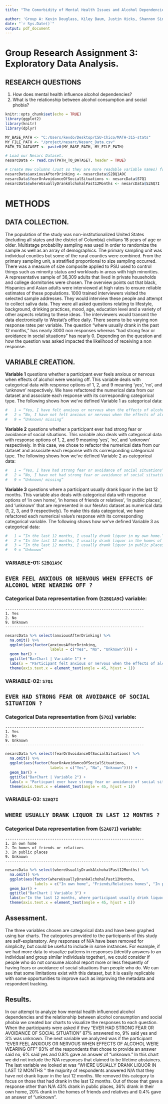 ---
title: "The Comorbidity of Mental Health Issues and Alcohol Dependencies"

author: 'Group A: Kevin Douglass, Kiley Baum, Justin Hicks, Shannon Sinkovich, Czarina Monroy'
date: "`r Sys.Date()`"
output: pdf_document
---
#                             Group Research Assignment 3: Exploratory Data Analysis. 

## RESEARCH QUESTIONS
(1) How does mental health influence alcohol dependencies? 
(2) What is the relationship between alcohol consumption and social phobia?

```{r setup, include=FALSE}
knitr::opts_chunk$set(echo = TRUE)
library(ggplot2)
library(knitr)
library(dplyr)
```

```{r, include=FALSE}
MY_BASE_PATH <- "C:/Users/kevdo/Desktop/CSU-Chico/MATH-315-stats"
MY_FILE_PATH <- "/project/nesarc/Nesarc_Data.csv"
PATH_TO_DATASET <- paste0(MY_BASE_PATH, MY_FILE_PATH)
```

```{r}
# Load our Nesarc Dataset.
nesarcData <- read.csv(PATH_TO_DATASET, header = TRUE)
```


```{r}
# Create New Columns (Just so they are more readable variable names) for the Nesarc Dataset.
nesarcData$anxiousAfterDrinking <- nesarcData$S2BQ1A9C
nesarcData$fearOrAvoidanceOfSocialSituations <- nesarcData$S7Q1
nesarcData$whereUsuallyDrankAlchohalPast12Months <- nesarcData$S2AQ7I
```

#                                               METHODS
## DATA COLLECTION.
  The population of the study was non-institutionalized United States (including all states and the district of Columbia) civilians 18 years of age or older. Multistage probability sampling was used in order to randomize the sample as well as an array of demographics. The primary sampling unit was individual counties but some of the rural counties were combined. From the primary sampling unit, a stratified proportional to size sampling occurred. There was a measure of size composite applied to PSU used to control things such as minority status and workloads in areas with high minorities. A representative sample of 36,309 adults that lived in private households and college dormitories were chosen. The overview points out that black, Hispanics and Asian adults were interviewed at high rates to ensure reliable estimates of these populations.
  1000 trained interviewers visited the selected sample addresses. They would interview these people and attempt to collect saliva data. They were all asked questions relating to lifestyle, background, drinking practices, mood, age, education level and a variety of other aspects relating to these ideas.  The interviewers would transmit the data electronically to Westat’s office daily. 
  There seems to be varying non response rates per variable. The question “where usually drank in the past 12 months,” has nearly 3000 non responses whereas “had strong fear or avoidance in social situations” has nearly 0. Depending on the question and how the question was asked impacted the likelihood of receiving a non response.

## VARIABLE CREATION.
**Variable 1** questions whether a participant ever feels anxious or nervous when effects of alcohol were wearing off. This variable deals with categorical data with response options of 1, 2, and 9 meaning ‘yes’, ‘no’, and ‘unknown’ respectively. We have refactored the numerical data from our dataset and associate each response with its corresponding categorical type. The following shows how we’ve defined Variable 1 as categorical data:
```{r}
#   1 = “Yes, I have felt anxious or nervous when the effects of alcohol were wearing off.”
#   2 = “No, I have not felt anxious or nervous when the effects of alcohol were wearing off.”
#   9 = “Unknown/ missing”
```
**Variable 2** questions whether a participant ever had strong fear or avoidance of social situations. This variable also deals with categorical data with response options of 1, 2, and 9 meaning ‘yes’, ‘no’, and ‘unknown’ respectively. In this case, we chose to refactor the numerical data from our dataset and associate each response with its corresponding categorical type. The following shows how we’ve defined Variable 2 as categorical data: 
```{r}
#   1 = “Yes, I have had strong fear or avoidance of social situations”
#   2 = “No, I have not had strong fear or avoidance of social situations”
#   9 = “Unknown/ missing”
```
**Variable 3** questions where a participant usually drank liquor in the last 12 months. This variable also deals with categorical data with response options of ‘in own home’, ‘in homes of friends or relatives’, ‘in public places’, and ‘unknown’ that are represented in our NesArc dataset as numerical data (1, 2, 3, and 9 respectively). To make this data categorical, we have refactored each numerical value’s response with its corresponding categorical variable. The following shows how we’ve defined Variable 3 as categorical data:
```{r}
#   1 = “In the last 12 months, I usually drank liquor in my own home.”
#   2 = “In the last 12 months, I usually drank liquor in the homes of friends or relatives.”
#   3 = “In the last 12 months, I usually drank liquor in public places.”
#   9 = “Unknown”
```
\newpage

### VARIABLE-01: `S2BQ1A9C`
## `EVER FEEL ANXIOUS OR NERVOUS WHEN EFFECTS OF ALCOHOL WERE WEARING OFF ?`
### Categorical Data representation from (`S2BQ1A9C`) variable: 
```
--------------------------------------------------------------
1. Yes
2. No
9. Unknown
--------------------------------------------------------------
```
```{r}
nesarcData %>% select(anxiousAfterDrinking) %>% 
  na.omit() %>% 
  ggplot(aes(factor(anxiousAfterDrinking,
                    labels = c("Yes", "No", "Unknown")))) + 
  geom_bar() + 
  ggtitle("BarChart | Variable 1") + 
  labs(x = "Participant felt anxious or nervous when the effects of alcohol were wearing off?") + 
  theme(axis.text.x = element_text(angle = 45, hjust = 1))
```
\newpage
### VARIABLE-02: `S7Q1`
## `EVER HAD STRONG FEAR OR AVOIDANCE OF SOCIAL SITUATION ?`
### Categorical Data representation from (`S7Q1`) variable: 
```
--------------------------------------------------------------
1. Yes
2. No
9. Unknown
--------------------------------------------------------------
```
```{r}
nesarcData %>% select(fearOrAvoidanceOfSocialSituations) %>% 
  na.omit() %>% 
  ggplot(aes(factor(fearOrAvoidanceOfSocialSituations,
                    labels = c("Yes", "No", "Unknown")))) + 
  geom_bar() + 
  ggtitle("BarChart | Variable 2") + 
  labs(x = "Particpant ever have strong fear or avoidance of social situations?") + 
  theme(axis.text.x = element_text(angle = 45, hjust = 1))

```
\newpage
### VARIABLE-03: `S2AQ7I`
## `WHERE USUALLY DRANK LIQUOR IN LAST 12 MONTHS ?`
### Categorical Data representation from (`S2AQ7I`) variable: 
```
--------------------------------------------------------------
1. In own home
2. In homes of friends or relatives
3. In public places
9. Unknown
--------------------------------------------------------------
```
```{r}
nesarcData %>% select(whereUsuallyDrankAlchohalPast12Months) %>% 
  na.omit() %>% 
  ggplot(aes(factor(whereUsuallyDrankAlchohalPast12Months, 
             labels = c("In own home", "Friends/Relatives homes", "In public places", "Unknown")))) + 
  geom_bar() + 
  ggtitle("BarChart | Variable 3") + 
  labs(x="In the last 12 months, where participant usually drink liquor?") + 
  theme(axis.text.x = element_text(angle = 45, hjust = 1))
```


\newpage
## Assessment. 
The three variables chosen are categorical data and have been graphed using bar charts. The categories provided to the participants of this study are self-explanatory. Any responses of N/A have been removed for simplicity, but could be useful to include in some instances. For example, if we had more data to visualize patterns in responses (identify answers to an individual and group similar individuals together), we could consider if people who do not consume alcohol report more or less frequently of having fears or avoidance of social situations than people who do. We can see that some limitations exist with this dataset, but it is easily replicable with some opportunities to improve such as improving the metadata and respondent tracking.

## Results.
In our attempt to analyze how mental health influenced alcohol dependencies and the relationship between alcohol consumption and social phobia we created bar charts to visualize the responses to each question. When the participants were asked if they “EVER HAD STRONG FEAR OR AVOIDANCE OF SOCIAL SITUATION” 87% answered no, 9% said yes and 3% was unknown. The next variable we analyzed was if the participant “EVER FEEL ANXIOUS OR NERVOUS WHEN EFFECTS OF ALCOHOL WERE WEARING OFF” 93% of the respondents that chose to provide an answer said no, 6% said yes and 0.8% gave an answer of “unknown.” In this chart we did not include the N/A responses that claimed to be lifetime abstainers. The last variable we looked at was “WHERE USUALLY DRANK LIQUOR IN LAST 12 MONTHS '' the majority of respondents answered N/A that they have not drank liquor in the last 12 months. We removed this category to focus on those that had drank in the last 12 months. Out of those that gave a response other than N/A 43% drank in public places, 36% drank in their own home, 20% drank in the homes of friends and relatives and 0.4% gave an answer of “unknown”.